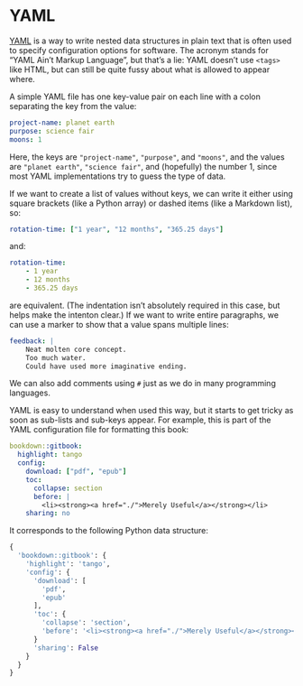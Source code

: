 # YAML {#yaml}

[YAML][yaml]\index{YAML} is a way to write nested data structures in plain text
that is often used to specify configuration options for software.
The acronym stands for "YAML Ain't Markup Language",
but that's a lie:
YAML doesn't use `<tags>` like HTML,
but can still be quite fussy about what is allowed to appear where.

A simple YAML file has one key-value pair on each line
with a colon separating the key from the value:

```yaml
project-name: planet earth
purpose: science fair
moons: 1
```

Here,
the keys are `"project-name"`, `"purpose"`, and `"moons"`,
and the values are `"planet earth"`,
`"science fair"`,
and (hopefully) the number 1,
since most YAML implementations try to guess the type of data.

If we want to create a list of values without keys,
we can write it either using square brackets (like a Python array)
or dashed items (like a Markdown\index{Markdown} list),
so:

```yaml
rotation-time: ["1 year", "12 months", "365.25 days"]
```

and:

```yaml
rotation-time:
    - 1 year
    - 12 months
    - 365.25 days
```

are equivalent.
(The indentation isn't absolutely required in this case,
but helps make the intenton clear.)
If we want to write entire paragraphs,
we can use a marker to show that a value spans multiple lines:

```yaml
feedback: |
    Neat molten core concept.
    Too much water.
    Could have used more imaginative ending.
```

We can also add comments using `#` just as we do in many programming languages.

YAML is easy to understand when used this way,
but it starts to get tricky as soon as sub-lists and sub-keys appear.
For example,
this is part of the YAML configuration file for formatting this book:

```yaml
bookdown::gitbook:
  highlight: tango
  config:
    download: ["pdf", "epub"]
    toc:
      collapse: section
      before: |
        <li><strong><a href="./">Merely Useful</a></strong></li>
    sharing: no
```

It corresponds to the following Python data structure:

```python
{
  'bookdown::gitbook': {
    'highlight': 'tango',
    'config': {
      'download': [
        'pdf',
        'epub'
      ],
      'toc': {
        'collapse': 'section',
        'before': '<li><strong><a href="./">Merely Useful</a></strong></li>\n'
      }
      'sharing': False
    }
  }
}
```
